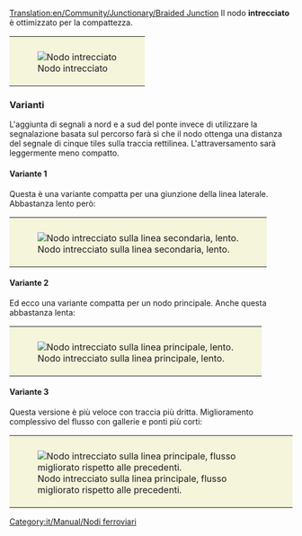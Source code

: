 [[Translation:en/Community/Junctionary/Braided Junction]]
{{it/Community/Junctionary/Nodi ferroviari}}
Il nodo '''intrecciato''' è ottimizzato per la compattezza.

{{it/Community/Junctionary/Requisiti nodo|<!--1-->Poco costoso
|<!-- 2 -->1
|<!-- 3 -->1
|<!-- 4 -->1
|<!-- 5 -->0.5
|<!-- 6 -->1
|<!-- 7 -->0
|<!-- 8 -->0
|<!-- 9 -->1
|<!-- 10 -->1
|<!-- 11 -->0
|<!-- 12 -->0
|<!-- lasciare vuoto questo spazio -->
|<!-- 13 -->I treni guasti bloccano un solo binario.
|<!-- 14 -->
====Pro====
* Molto compatto
* Nessuno stallo poiché le tracce si suddividono prima di immettersi sulla rete.
* Nessuna rotatoria.
====Contro====
* Le pendenze e le curve strette rallentano i treni.
* La distanza del segnale è di 7 tiles sulla corsia dritta sopra il ponte.
<!-- 

Legenda numeri: 1 Costo; 2 Difficoltà di costruzione; 3 Tunnel; 4 Ponti; 5 Curve; 6 Dislivelli; 
7 Bivi; 8 Percorso diretto; 9 Percorsi naturali; 10 Stallo; 11 Rotatoria; 12 Segnale; 13 Guasti; 14 Lista

Per spiegazioni dettagliate sulla compilazione clicca sul titolo del template.
 -->
}}
{|style="border: 0px; margin: auto;"
|style="padding: 10px 10px 5px; 10px; background-color: #F5F5DC;"|[[File:en/Community/Junctionary/Ttd.braided.compact.4.png|frame|none|Nodo intrecciato]]
|}
===Varianti===

L'aggiunta di segnali a nord e a sud del ponte invece di utilizzare la segnalazione basata sul percorso farà sì che il nodo ottenga una distanza del segnale di cinque tiles sulla traccia rettilinea. L'attraversamento sarà leggermente meno compatto.
====Variante 1====
Questa è una variante compatta per una giunzione della linea laterale. Abbastanza lento però:
{|style="border: 0px; margin: auto;"
|style="padding: 10px 10px 5px; 10px; background-color: #F5F5DC;"|[[File:en/Community/Junctionary/Ttd.braided.side.png|frame|center|Nodo intrecciato sulla linea secondaria, lento.]]
|}
====Variante 2====
Ed ecco una variante compatta per un nodo principale. Anche questa abbastanza lenta:
{|style="border: 0px; margin: auto;"
|style="padding: 10px 10px 5px; 10px; background-color: #F5F5DC;"|[[File:en/Community/Junctionary/Ttd.braided.main.png|frame|center|Nodo intrecciato sulla linea principale, lento.]]
|}
====Variante 3====
Questa versione è più veloce con traccia più dritta. Miglioramento complessivo del flusso con gallerie e ponti più corti:
{|style="border: 0px; margin: auto;"
|style="padding: 10px 10px 5px; 10px; background-color: #F5F5DC;"|[[File:en/Community/Junctionary/Ttd.braided.main.2.png|frame|center|Nodo intrecciato sulla linea principale, flusso migliorato rispetto alle precedenti.]]
|}
[[Category:it/Manual/Nodi ferroviari]]